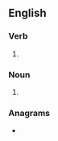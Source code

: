 ==English==

===Verb===
{{head|en|verb form}}

# {{en-third-person singular of|drool}}

===Noun===
{{head|en|noun plural form}}
# {{plural of|drool|lang=en}}

===Anagrams===
* {{anagrams|en|a=dloors|dolors|loords}}